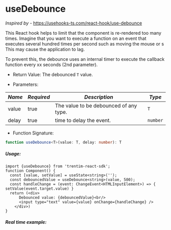 
<Meta title="Hooks/useDebounce" />

# useDebounce
*Inspired by* - https://usehooks-ts.com/react-hook/use-debounce
 
 This React hook helps to limit that the component is re-rendered too many times. 
 Imagine that you want to execute a function on an event that executes several hundred times per second such as moving the mouse or s
 This may cause the application to lag. 
 
 To prevent this, the debounce uses an internal timer to execute the callback function every xx seconds (2nd parameter).

* Return Value: The debounced <code>T</code> value.

* Parameters:

| *Name* | *Required* | *Description* | *Type* |
|--------|-------------|----------------|--------|
| value | true | The value to be debounced of any type. | <code>T</code> |
| delay | true | time to delay the event. | <code language="typescript">number</code> |

* Function Signature:
```ts dark
function useDebounce<T>(value: T, delay: number): T
```

##### Usage:
```tsx dark
import {useDebounce} from 'trentim-react-sdk';
function Component() {
  const [value, setValue] = useState<string>('');
  const debouncedValue = useDebounce<string>(value, 500);
  const handleChange = (event: ChangeEvent<HTMLInputElement>) => { setValue(event.target.value) }
  return (<div>
      Debounced value: {debouncedValue}<br/>
      <input type="text" value={value} onChange={handleChange} />
    </div>)
}
```

##### Real time example:

<DebounceExample />